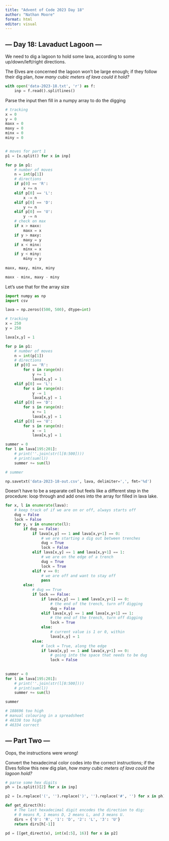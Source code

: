```yaml
---
title: "Advent of Code 2023 Day 18"
author: "Nathan Moore"
format: html
editor: visual
---
```


## --- Day 18: Lavaduct Lagoon ---

We need to dig a lagoon to hold some lava, according to some up/down/left/right directions.

The Elves are concerned the lagoon won't be large enough; if they follow their dig plan, *how many cubic meters of lava could it hold?*

```python

with open('data-2023-18.txt', 'r') as f:
    inp = f.read().splitlines()

```

Parse the input then fill in a numpy array to do the digging

```python


# tracking
x = 0
y = 0
maxx = 0
maxy = 0
minx = 0
miny = 0


# moves for part 1
p1 = [x.split() for x in inp]

for p in p1:
    # number of moves
    n = int(p[1])
    # directions
    if p[0] == 'R': 
        x += n
    elif p[0] == 'L': 
        x -= n
    elif p[0] == 'D': 
        y += n
    elif p[0] == 'U': 
        y -= n
    # check on max
    if x > maxx: 
        maxx = x
    if y > maxy: 
        maxy = y
    if x < minx: 
        minx = x
    if y < miny: 
        miny = y
      
maxx, maxy, minx, miny

maxx - minx, maxy - miny

```

Let's use that for the array size

```python

import numpy as np
import csv

lava = np.zeros((500, 500), dtype=int)

# tracking
x = 250
y = 250

lava[x,y] = 1

for p in p1:
    # number of moves
    n = int(p[1])
    # directions
    if p[0] == 'R': 
        for s in range(n):
            y += 1
            lava[x,y] = 1
    elif p[0] == 'L': 
        for s in range(n):
            y -= 1
            lava[x,y] = 1
    elif p[0] == 'D': 
        for s in range(n):
            x += 1
            lava[x,y] = 1
    elif p[0] == 'U': 
        for s in range(n):
            x -= 1
            lava[x,y] = 1

summer = 0
for l in lava[195:201]: 
    # print(''.join(str(l[0:500])))
    # print(sum(l))
    summer += sum(l)

# summer

np.savetxt('data-2023-18-out.csv', lava, delimiter=',', fmt='%d')

```

Doesn't have to be a separate cell but feels like a different step in the procedure: loop through and add ones into the array for filled in lava lake.

```python

for x, l in enumerate(lava): 
    # keep track of if we are on or off, always starts off
    dug = False
    lock = False
    for y, v in enumerate(l):
        if dug == False: 
            if lava[x,y] == 1 and lava[x,y+1] == 0:  
                # we are starting a dig out between trenches
                dug = True
                lock = False
            elif lava[x,y] == 1 and lava[x,y+1] == 1: 
                # we are on the edge of a trench
                dug = True
                lock = True
            elif v == 0: 
                # we are off and want to stay off
                pass
        else: 
            # dug == True
            if lock == False: 
                if lava[x,y] == 1 and lava[x,y+1] == 0: 
                    # the end of the trench, turn off digging
                    dug = False
                elif lava[x,y] == 1 and lava[x,y+1] == 1: 
                    # the end of the trench, turn off digging
                    lock = True                  
                else: 
                    # current value is 1 or 0, within 
                    lava[x,y] = 1
            else: 
                # lock = True, along the edge
                if lava[x,y] == 1 and lava[x,y+1] == 0:
                    # going into the space that needs to be dug
                    lock = False
                
                
summer = 0
for l in lava[195:201]: 
    # print(''.join(str(l[0:500])))
    # print(sum(l))
    summer += sum(l)

summer  

# 188696 too high  
# manual colouring in a spreadsheet
# 46338 too high
# 46334 correct

```

## --- Part Two ---

Oops, the instructions were wrong!

Convert the hexadecimal color codes into the correct instructions; if the Elves follow this new dig plan, *how many cubic meters of lava could the lagoon hold?*

```python

# parse some hex digits
ph = [x.split()[2] for x in inp]

p2 = [x.replace('(', '').replace(')', '').replace('#', '') for x in ph]

def get_direct(h): 
    # The last hexadecimal digit encodes the direction to dig: 
    # 0 means R, 1 means D, 2 means L, and 3 means U.
    dirs = {'0': 'R', '1': 'D', '2': 'L', '3': 'U'}
    return dirs[h[-1]]
  
pd = [[get_direct(x), int(x[:5], 16)] for x in p2]
    
```
